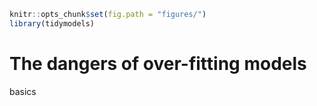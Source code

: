 ```r
knitr::opts_chunk$set(fig.path = "figures/")
library(tidymodels)
```

# The dangers of over-fitting models {#over-fitting}

basics




